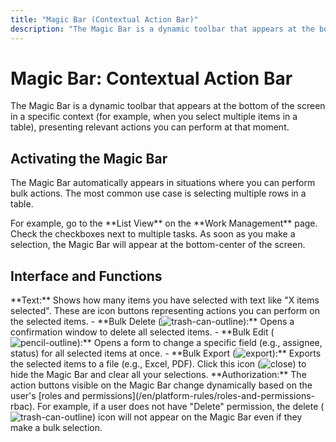 ```yaml
---
title: "Magic Bar (Contextual Action Bar)"
description: "The Magic Bar is a dynamic toolbar that appears at the bottom of the screen in a specific context, offering relevant actions you can take at that moment."
---
```


# Magic Bar: Contextual Action Bar

The Magic Bar is a dynamic toolbar that appears at the bottom of the screen in a specific context (for example, when you select multiple items in a table), presenting relevant actions you can perform at that moment.

## Activating the Magic Bar

The Magic Bar automatically appears in situations where you can perform bulk actions. The most common use case is selecting multiple rows in a table.

<Steps>
  <Step title="Go to a List View">
    For example, go to the **List View** on the **Work Management** page.
  </Step>
  <Step title="Select Multiple Items">
    Check the checkboxes next to multiple tasks.
  </Step>
  <Step title="View the Magic Bar">
    As soon as you make a selection, the Magic Bar will appear at the bottom-center of the screen.
  </Step>
</Steps>

## Interface and Functions

<AccordionGroup>
  <Accordion title="Selection Counter">
    **Text:** Shows how many items you have selected with text like "X items selected".
  </Accordion>
  <Accordion title="Action Buttons">
    These are icon buttons representing actions you can perform on the selected items.
    - **Bulk Delete (<img src="/icons/trash-can-outline.svg" alt="trash-can-outline" className="inline align-middle dark:invert" style={{width: '16px', height: '16px', margin: 0}} />):** Opens a confirmation window to delete all selected items.
    - **Bulk Edit (<img src="/icons/pencil-outline.svg" alt="pencil-outline" className="inline align-middle dark:invert" style={{width: '16px', height: '16px', margin: 0}} />):** Opens a form to change a specific field (e.g., assignee, status) for all selected items at once.
    - **Bulk Export (<img src="/icons/export.svg" alt="export" className="inline align-middle dark:invert" style={{width: '16px', height: '16px', margin: 0}} />):** Exports the selected items to a file (e.g., Excel, PDF).
  </Accordion>
  <Accordion title="Close / Clear Selection Button">
    Click this icon (<img src="/icons/close.svg" alt="close" className="inline align-middle dark:invert" style={{width: '16px', height: '16px', margin: 0}} />) to hide the Magic Bar and clear all your selections.
  </Accordion>
</AccordionGroup>

<Note>
  **Authorization:** The action buttons visible on the Magic Bar change dynamically based on the user's [roles and permissions](/en/platform-rules/roles-and-permissions-rbac). For example, if a user does not have "Delete" permission, the delete (<img src="/icons/trash-can-outline.svg" alt="trash-can-outline" className="inline align-middle dark:invert" style={{width: '16px', height: '16px', margin: 0}} />) icon will not appear on the Magic Bar even if they make a bulk selection.
</Note>
